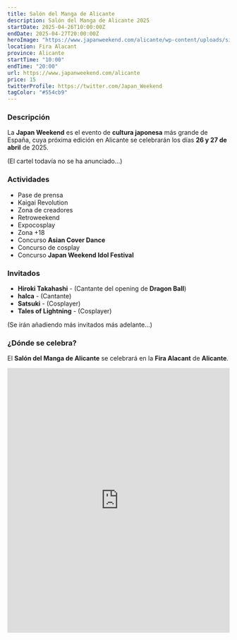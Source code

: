 ```yaml
---
title: Salón del Manga de Alicante
description: Salón del Manga de Alicante 2025
startDate: 2025-04-26T10:00:00Z
endDate: 2025-04-27T20:00:00Z
heroImage: "https://www.japanweekend.com/alicante/wp-content/uploads/sites/7/2021/06/logo-hd-normal.png"
location: Fira Alacant
province: Alicante
startTime: "10:00"
endTime: "20:00"
url: https://www.japanweekend.com/alicante
price: 15
twitterProfile: https://twitter.com/Japan_Weekend
tagColor: "#554cb9"
---
```


### Descripción

La **Japan Weekend** es el evento de **cultura japonesa** más grande de España, cuya próxima edición en Alicante se celebrarán los días **26 y 27 de abril** de 2025.

(El cartel todavía no se ha anunciado...)

### Actividades
+ Pase de prensa
+ Kaigai Revolution
+ Zona de creadores
+ Retroweekend
+ Expocosplay
+ Zona +18
+ Concurso **Asian Cover Dance**
+ Concurso de cosplay
+ Concurso **Japan Weekend Idol Festival**

### Invitados

+ **Hiroki Takahashi** - (Cantante del opening de **Dragon Ball**)
+ **halca** - (Cantante)
+ **Satsuki** - (Cosplayer)
+ **Tales of Lightning** - (Cosplayer)

(Se irán añadiendo más invitados más adelante...)

### ¿Dónde se celebra?

El **Salón del Manga de Alicante** se celebrará en la **Fira Alacant** de **Alicante**.

<iframe src="https://www.google.com/maps/embed?pb=!1m18!1m12!1m3!1d3131.2893389140568!2d-0.5782527236507918!3d38.29596358196624!2m3!1f0!2f0!3f0!3m2!1i1024!2i768!4f13.1!3m3!1m2!1s0xd624a92986c39f1%3A0x2a963d8a63537db!2sIFA!5e0!3m2!1ses!2ses!4v1742552564914!5m2!1ses!2ses" width="100%" height="600" style="border:0;" allowfullscreen="" loading="lazy" referrerpolicy="no-referrer-when-downgrade"></iframe>
